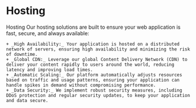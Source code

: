 # Hosting

Hosting
Our hosting solutions are built to ensure your web application is fast, secure, and always available:

    + _High Availability:_ Your application is hosted on a distributed network of servers, ensuring high availability and minimizing the risk of downtime.
    + _Global CDN:_ Leverage our global Content Delivery Network (CDN) to deliver your content rapidly to users around the world, reducing latency and improving load times.
    + _Automatic Scaling:_ Our platform automatically adjusts resources based on traffic and usage patterns, ensuring your application can handle spikes in demand without compromising performance.
    + _Data Security:_ We implement robust security measures, including DDoS protection and regular security updates, to keep your application and data secure.
